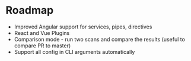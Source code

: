 # Roadmap

* Improved Angular support for services, pipes, directives
* React and Vue Plugins
* Comparison mode - run two scans and compare the results (useful to compare PR to master)
* Support all config in CLI arguments automatically
